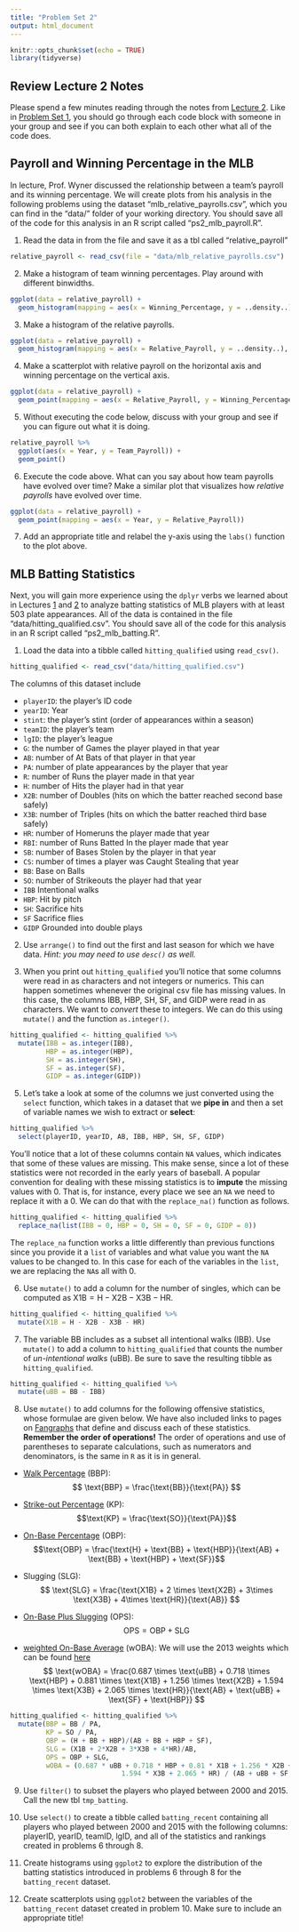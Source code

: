 ```yaml
---
title: "Problem Set 2"
output: html_document
---
```


```r
knitr::opts_chunk$set(echo = TRUE)
library(tidyverse)
```

## Review Lecture 2 Notes

Please spend a few minutes reading through the notes from [Lecture 2](tc_lecture2.html). 
Like in [Problem Set 1](tc_ps1.html), you should go through each code block with someone in your group and see if you can both explain to each other what all of the code does.

## Payroll and Winning Percentage in the MLB

In lecture, Prof. Wyner discussed the relationship between a team's payroll and its winning percentage.
We will create plots from his analysis in the following problems using the dataset "mlb_relative_payrolls.csv", which you can find in the "data/" folder of your working directory.
You should save all of the code for this analysis in an R script called "ps2_mlb_payroll.R".

1. Read the data in from the file and save it as a tbl called "relative_payroll"
```r
relative_payroll <- read_csv(file = "data/mlb_relative_payrolls.csv")
```

2. Make a histogram of team winning percentages. Play around with different binwidths. 
```r
ggplot(data = relative_payroll) +
  geom_histogram(mapping = aes(x = Winning_Percentage, y = ..density..), binwidth = 0.01)
```

3. Make a histogram of the relative payrolls.
```r
ggplot(data = relative_payroll) +
  geom_histogram(mapping = aes(x = Relative_Payroll, y = ..density..), binwidth = 0.1)
```

4. Make a scatterplot with relative payroll on the horizontal axis and winning percentage on the vertical axis. 

```r
ggplot(data = relative_payroll) +
  geom_point(mapping = aes(x = Relative_Payroll, y = Winning_Percentage))
```

5. Without executing the code below, discuss with your group and see if you can figure out what it is doing.
```r
relative_payroll %>%
  ggplot(aes(x = Year, y = Team_Payroll)) +
  geom_point()
```

6. Execute the code above. What can you say about how team payrolls have evolved over time? Make a similar plot that visualizes how *relative payrolls* have evolved over time.

```r
ggplot(data = relative_payroll) + 
  geom_point(mapping = aes(x = Year, y = Relative_Payroll))
```

7. Add an appropriate title and relabel the y-axis using the `labs()` function to the plot above.

## MLB Batting Statistics

Next, you will gain more experience using the `dplyr` verbs we learned about in Lectures [1](tc_lecture1.html) and [2](tc_lecture2.html) to analyze batting statistics of MLB players with at least 503 plate appearances. All of the data is contained in the file "data/hitting_qualified.csv". 
You should save all of the code for this analysis in an R script called "ps2_mlb_batting.R".

1. Load the data into a tibble called `hitting_qualified` using `read_csv()`.
```r
hitting_qualified <- read_csv("data/hitting_qualified.csv")
```

The columns of this dataset include

* `playerID`: the player's ID code
* `yearID`: Year
* `stint`: the player's stint (order of appearances within a season)
* `teamID`: the player's team
* `lgID`: the player's league
* `G`: the number of Games the player played in that year
* `AB`: number of At Bats of that player in that year
* `PA`: number of plate appearances by the player that year
* `R`: number of Runs the player made in that year
* `H`: number of Hits the player had in that year
* `X2B`: number of Doubles (hits on which the batter reached second base safely)
* `X3B`: number of Triples (hits on which the batter reached third base safely)
* `HR`: number of Homeruns the player made that year
* `RBI`: number of Runs Batted In the player made that year
* `SB`: number of Bases Stolen by the player in that year
* `CS`: number of times a player was Caught Stealing that year
* `BB`: Base on Balls
* `SO`: number of Strikeouts the player had that year
* `IBB` Intentional walks
* `HBP`: Hit by pitch
* `SH`: Sacrifice hits
* `SF` Sacrifice flies
* `GIDP` Grounded into double plays

2. Use `arrange()` to find out the first and last season for which we have data. *Hint: you may need to use `desc()` as well.*

3. When you print out `hitting_qualified` you'll notice that some columns were read in as characters and not integers or numerics. This can happen sometimes whenever the original csv file has missing values. In this case, the columns IBB, HBP, SH, SF, and GIDP were read in as characters. We want to *convert* these to integers. We can do this using `mutate()` and the function `as.integer()`.

```r
hitting_qualified <- hitting_qualified %>%
  mutate(IBB = as.integer(IBB),
         HBP = as.integer(HBP),
         SH = as.integer(SH),
         SF = as.integer(SF),
         GIDP = as.integer(GIDP))
```

5. Let's take a look at some of the columns we just converted using the `select` function, which takes in a dataset that we __pipe in__ and then a set of variable names we wish to extract or __select__:
```r
hitting_qualified %>% 
  select(playerID, yearID, AB, IBB, HBP, SH, SF, GIDP)
```

You'll notice that a lot of these columns contain `NA` values, which indicates that some of these values are missing. This make sense, since a lot of these statistics were not recorded in the early years of baseball. A popular convention for dealing with these missing statistics is to **impute** the missing values with 0. That is, for instance, every place we see an `NA` we need to replace it with a 0. We can do that with the `replace_na()` function as follows.
```r
hitting_qualified <- hitting_qualified %>%
  replace_na(list(IBB = 0, HBP = 0, SH = 0, SF = 0, GIDP = 0))
```

The `replace_na` function works a little differently than previous functions since you provide it a `list` of variables and what value you want the `NA` values to be changed to. In this case for each of the variables in the `list`, we are replacing the `NA`s all with 0.

6. Use `mutate()` to add a column for the number of singles, which can be computed as $\text{X1B} = \text{H} - \text{X2B} - \text{X3B} - \text{HR}$.

```r
hitting_qualified <- hitting_qualified %>%
  mutate(X1B = H - X2B - X3B - HR)
```

7. The variable BB includes as a subset all intentional walks (IBB). Use `mutate()` to add a column to `hitting_qualified` that counts the number of *un-intentional walks* (uBB). Be sure to save the resulting tibble as `hitting_qualified`.
```r
hitting_qualified <- hitting_qualified %>%
  mutate(uBB = BB - IBB)
```

8. Use `mutate()` to add columns for the following offensive statistics, whose formulae are given below. We have also included links to pages on [Fangraphs](htpps://www.fangraphs.com) that define and discuss each of these statistics. __Remember the order of operations!__ The order of operations and use of parentheses to separate calculations, such as numerators and denominators, is the same in `R` as it is in general.

* [Walk Percentage](https://www.fangraphs.com/library/offense/rate-stats/) (BBP):
$$
\text{BBP} = \frac{\text{BB}}{\text{PA}}
$$
* [Strike-out Percentage](https://www.fangraphs.com/library/offense/rate-stats/) (KP): 
$$\text{KP} = \frac{\text{SO}}{\text{PA}}$$

* [On-Base Percentage](https://www.fangraphs.com/library/offense/obp/) (OBP): 
$$\text{OBP} = \frac{\text{H} + \text{BB} + \text{HBP}}{\text{AB} + \text{BB} + \text{HBP} + \text{SF}}$$
* Slugging (SLG): 
$$
\text{SLG} = \frac{\text{X1B} + 2 \times \text{X2B} + 3\times \text{X3B} + 4\times \text{HR}}{\text{AB}}
$$

* [On-Base Plus Slugging](https://www.fangraphs.com/library/offense/ops/) (OPS): 
$$\text{OPS} = \text{OBP} + \text{SLG}$$
* [weighted On-Base Average](https://www.fangraphs.com/library/offense/woba/) (wOBA): We will use the 2013 weights which can be found [here](https://www.fangraphs.com/guts.aspx?type=cn)
$$
\text{wOBA} = \frac{0.687 \times \text{uBB} + 0.718 \times \text{HBP} + 0.881 \times \text{X1B} + 1.256 \times \text{X2B} + 1.594 \times \text{X3B} + 2.065 \times \text{HR}}{\text{AB} + \text{uBB} + \text{SF} + \text{HBP}}
$$
```r
hitting_qualified <- hitting_qualified %>%
  mutate(BBP = BB / PA,
         KP = SO / PA,
         OBP = (H + BB + HBP)/(AB + BB + HBP + SF),
         SLG = (X1B + 2*X2B + 3*X3B + 4*HR)/AB,
         OPS = OBP + SLG,
         wOBA = (0.687 * uBB + 0.718 * HBP + 0.81 * X1B + 1.256 * X2B + 
                            1.594 * X3B + 2.065 * HR) / (AB + uBB + SF + HBP))
```

9. Use `filter()` to subset the players who played between 2000 and 2015. Call the new tbl `tmp_batting`.

10. Use `select()` to create a tibble called `batting_recent` containing all players who played between 2000 and 2015 with the following columns: playerID, yearID, teamID, lgID, and all of the statistics and rankings created in problems 6 through 8.

11. Create histograms using `ggplot2` to explore the distribution of the batting statistics introduced in problems 6 through 8 for the `batting_recent` dataset.

12. Create scatterplots using `ggplot2` between the variables of the `batting_recent` dataset created in problem 10. Make sure to include an appropriate title!


